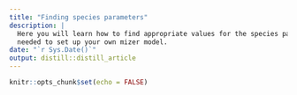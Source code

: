 ```yaml
---
title: "Finding species parameters"
description: |
  Here you will learn how to find appropriate values for the species parameters
  needed to set up your own mizer model.
date: "`r Sys.Date()`"
output: distill::distill_article
---
```


```r
knitr::opts_chunk$set(echo = FALSE)
```







